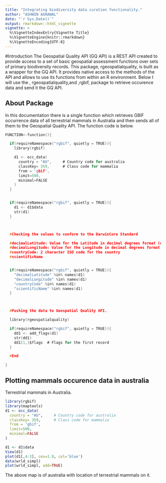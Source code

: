```yaml
---
title: "Integrating biodiversity data curation functionality."
author: "ASHWIN AGRAWAL"
date: "`r Sys.Date()`"
output: rmarkdown::html_vignette
vignette: >
  %\VignetteIndexEntry{Vignette Title}
  %\VignetteEngine{knitr::rmarkdown}
  %\VignetteEncoding{UTF-8}
---
```


#Introduction
The Geospatial Quality API (GQ API) is a REST API created to provide access to a set of basic geospatial assessment functions over sets of primary biodiversity records.
This package, rgeospatialquality, is built as a wrapper for the GQ API.
It provides native access to the methods of the API and allows to use its functions from within an R environment.
Below I will use the , rgeospatialquality,and ,rgbif, package to retrieve occurence data and send it the GQ API.



## About Package

In this documentation there is a single function which retrieves GBIF occurrence data
of all terrestrial mammals in Australia and then sends all of them to the Geospatial Quality API.
The function code is below.

```c
FUNCTION<-function(){

  if(requireNamespace("rgbif", quietly = TRUE)){
    library(rgbif)

    d1 <- occ_data(
      country = "AU",     # Country code for australia
      classKey= 359,      # Class code for mammalia
      from = 'gbif',
      limit=500,
      minimal=FALSE
    )
  }


  if(requireNamespace("rgbif", quietly = TRUE)){
    d1 <- d1$data
    str(d1)
  }



  #Checking the values to conform to the DarwinCore Standard

  #decimalLatitude: Value for the Latitude in decimal degrees format (e.g. 42.332)
  #decimalLongitude: Value for the Longitude in decimal degrees format (e.g. -1.833)
  #countryCode: 2 character ISO code for the country
  #scientificName


  if(requireNamespace("rgbif", quietly = TRUE)){
    "decimalLatitude" %in% names(d1)
    "decimalLongitude" %in% names(d1)
    "countryCode" %in% names(d1)
    "scientificName" %in% names(d1)
  }



  #Pushing the data to Geospatial Quality API.

  library(rgeospatialquality)

  if(requireNamespace("rgbif", quietly = TRUE)){
    dd1 <- add_flags(d1)
    str(dd1)
    dd1[1,]$flags  # Flags for the first record
  }

  #End

}
```



## Plotting mammals occurence data in australia

Terrestrial mammals in Australia.
```r
library(rgbif)
library(maptools)
d1 <- occ_data(
  country = "AU",     # Country code for australia
  classKey= 359,      # Class code for mammalia
  from = 'gbif',
  limit=500,
  minimal=FALSE
)

d1 <- d1$data
View(d1)
plot(d1[,4:3], cex=1.0, col='blue')
data(wrld_simpl)
plot(wrld_simpl, add=TRUE)
```

The above map is of australia with location of terrestrial mammals on it.


